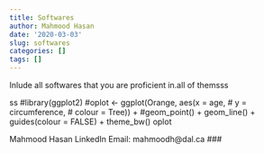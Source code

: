 ```yaml
---
title: Softwares
author: Mahmood Hasan
date: '2020-03-03'
slug: softwares
categories: []
tags: []
---
```

Inlude all softwares that you are proficient in.all of themsss

ss
#library(ggplot2)
#oplot <- ggplot(Orange, aes(x = age, 
                 #  y = circumference, 
     #              colour = Tree)) +
  #geom_point() +
  geom_line() +
  guides(colour = FALSE) +
  theme_bw()
oplot


Mahmood Hasan
LinkedIn
Email: mahmoodh@dal.ca
###